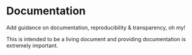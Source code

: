 # Documentation

Add guidance on documentation, reproducibility & transparency, oh my!

This is intended to be a living document and providing documentation is extremely important.
